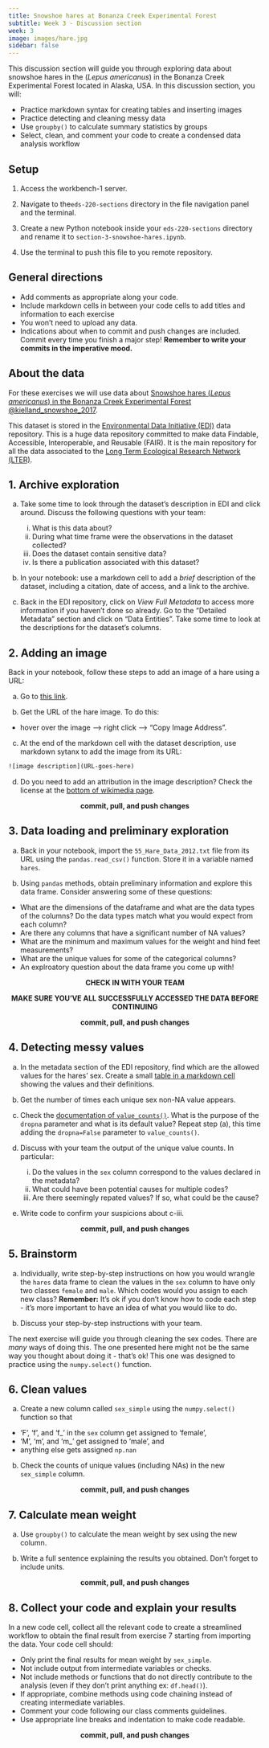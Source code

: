 ```yaml
---
title: Snowshoe hares at Bonanza Creek Experimental Forest
subtitle: Week 3 - Discussion section
week: 3
image: images/hare.jpg
sidebar: false
---
```


This discussion section will guide you through exploring data about snowshoe hares in the (*Lepus americanus*) in the Bonanza Creek Experimental Forest located in Alaska, USA. In this discussion section, you will:

- Practice markdown syntax for creating tables and inserting images
- Practice detecting and cleaning messy data
- Use `groupby()` to calculate summary statistics by groups
- Select, clean, and comment your code to create a condensed data analysis workflow

## Setup

:::{.callout-tip appearance="minimal"}
1. Access the workbench-1 server.

2. Navigate to the`eds-220-sections` directory in the file navigation panel and the terminal.

3. Create a new Python notebook inside your `eds-220-sections` directory and rename it to `section-3-snowshoe-hares.ipynb`. 

4. Use the terminal to push this file to you remote repository. 
:::

## General directions
:::{.callout-tip appearance="minimal"}
- Add comments as appropriate along your code.
- Include markdown cells in between your code cells to add titles and information to each exercise
- You won't need to upload any data.
- Indications about when to commit and push changes are included. Commit every time you finish a major step! **Remember to write your commits in the imperative mood.**
:::

## About the data
For these exercises we will use data about [Snowshoe hares (*Lepus americanus*) in the Bonanza Creek Experimental Forest @kielland_snowshoe_2017](https://portal.edirepository.org/nis/mapbrowse?packageid=knb-lter-bnz.55.22). 

This dataset is stored in the [Environmental Data Initiative (EDI)](https://edirepository.org) data repository. This is a huge data repository committed to make data Findable, Accessible, Interoperable, and Reusable (FAIR). 
It is the main repository for all the data associated to the [Long Term Ecological Research Network (LTER)](https://lternet.edu).


## 1. Archive exploration
a. Take some time to look through the dataset's description in EDI and click around. Discuss the following questions with your team:

    i. What is this data about?
    ii. During what time frame were the observations in the dataset collected?
    iii. Does the dataset contain sensitive data?
    iv. Is there a publication associated with this dataset?

b. In your notebook: use a markdown cell to add a *brief* description of the dataset, including a citation, date of access, and a link to the archive. 

c. Back in the EDI repository, click on *View Full Metadata* to access more information if you haven't done so already. Go to the "Detailed Metadata" section and click on "Data Entities". Take some time to look at the descriptions for the dataset's columns.  

## 2. Adding an image
Back in your notebook, follow these steps to add an image of a hare using a URL:

a. Go to [this link](https://commons.wikimedia.org/wiki/File:SNOWSHOE_HARE_%28Lepus_americanus%29_%285-28-2015%29_quoddy_head,_washington_co,_maine_-01_%2818988734889%29.jpg).

b. Get the URL of the hare image. To do this:

- hover over the image –> right click –> “Copy Image Address".

c. At the end of the markdown cell with the dataset description, use markdown sytanx to add the image from its URL:
```default
![image description](URL-goes-here)
```

d. Do you need to add an attribution in the image description? Check the license at the [bottom of wikimedia page](https://commons.wikimedia.org/wiki/File:SNOWSHOE_HARE_%28Lepus_americanus%29_%285-28-2015%29_quoddy_head,_washington_co,_maine_-01_%2818988734889%29.jpg).

<p style="text-align: center;">
**commit, pull, and push changes**
</p>

## 3. Data loading and preliminary exploration

a. Back in your notebook, import the `55_Hare_Data_2012.txt` file from its URL using the `pandas.read_csv()` function. Store it in a variable named `hares`. 

<!--
```python
import numpy as np
import pandas as pd

URL = 'https://portal.edirepository.org/nis/dataviewer?packageid=knb-lter-bnz.55.22&entityid=f01f5d71be949b8c700b6ecd1c42c701'
hares = pd.read_csv(URL)

hares.head()
```
-->

b. Using `pandas` methods, obtain preliminary information and explore this data frame. Consider answering some of these questions:

- What are the dimensions of the dataframe and what are the data types of the columns? Do the data types match what you would expect from each column?
- Are there any columns that have a significant number of NA values?
- What are the minimum and maximum values for the weight and hind feet measurements?
- What are the unique values for some of the categorical columns?
- An explroatory question about the data frame you come up with!


<p style="text-align: center;">
**CHECK IN WITH YOUR TEAM** 
</p>
<p style="text-align: center;">
**MAKE SURE YOU'VE ALL SUCCESSFULLY ACCESSED THE DATA BEFORE CONTINUING**
</p>

<p style="text-align: center;">
**commit, pull, and push changes**
</p>

## 4. Detecting messy values

a. In the metadata section of the EDI repository, find which are the allowed values for the hares' sex. Create a small [table in a markdown cell](https://www.markdownguide.org/extended-syntax/#tables) showing the values and their definitions.

<!--
*Allowed values are:*

| Value | Definition |
| ------| ---------- |
| f | female |
| m | male |
| m?| male not confirmed |
-->

b. Get the number of times each unique sex non-NA value appears.

<!--
```python
hares['sex'].value_counts()
```
-->

c. Check the [documentation of `value_counts()`](https://pandas.pydata.org/docs/reference/api/pandas.Series.value_counts.html). What is the purpose of the `dropna` parameter and what is its default value? Repeat step (a), this time adding the `dropna=False` parameter to `value_counts()`.
<!--
```python
hares['sex'].value_counts(dropna=False)
```
-->

d. Discuss with your team the output of the unique value counts. In particular: 
    i. Do the values in the `sex` column correspond to the values declared in the metadata?
    ii. What could have been potential causes for multiple codes?
    iii. Are there seemingly repated values? If so, what could be the cause?

e. Write code to confirm your suspicions about c-iii.

<!--
```python
hares['sex'].unique()
```
-->

<p style="text-align: center;">
**commit, pull, and push changes**
</p>

## 5. Brainstorm

a. Individually, write step-by-step instructions on how you would wrangle the `hares` data frame to clean the values in the `sex` column to have only two classes `female` and `male`. Which codes would you assign to each new class? **Remember:** It’s ok if you don’t know how to code each step - it’s more important to have an idea of what you would like to do.

b. Discuss your step-by-step instructions with your team.

The next exercise will guide you through cleaning the sex codes. There are *many* ways of doing this. The one presented here might not be the same way you thought about doing it - that's ok! This one was designed to practice using the `numpy.select()` function.

## 6. Clean values

a. Create a new column called `sex_simple` using the `numpy.select()` function so that 

- 'F', 'f', and 'f_' in the `sex` column get assigned to 'female', 
- 'M', 'm', and 'm_' get assigned to 'male', and 
- anything else gets assigned `np.nan`

<!--
```python
conditions = [(hares.sex=='F') | (hares.sex=='f') |(hares.sex=='f '),
              (hares.sex=='M') | (hares.sex=='m') |(hares.sex=='m ')]

choices = ['female', 
            'male']

hares['sex_simple'] = np.select(conditions, choices, default=np.nan)
hares.head()
```
-->

b. Check the counts of unique values (including NAs) in the new `sex_simple` column.
<!--
```python
hares['sex_simple'].value_counts()
```
-->

<p style="text-align: center;">
**commit, pull, and push changes**
</p>

## 7. Calculate mean weight

a. Use `groupby()` to calculate the mean weight by sex using the new column. 

<!--
```python
hares.groupby('sex_simple')['weight'].mean()
```
-->

b. Write a full sentence explaining the results you obtained. Don't forget to include units.

<p style="text-align: center;">
**commit, pull, and push changes**
</p>

## 8. Collect your code and explain your results

In a new code cell, collect all the relevant code to create a streamlined workflow to obtain the final result from exercise 7 starting from importing the data. Your code cell should:

- Only print the final results for mean weight by `sex_simple`. 
- Not include output from intermediate variables or checks.
- Not include methods or functions that do not directly contribute to the analysis (even if they don't print anything ex: `df.head()`).
- If appropriate, combine methods using code chaining instead of creating intermediate variables.
- Comment your code following our class comments guidelines. 
- Use appropriate line breaks and indentation to make code readable.

<!-- 
```python
# Load data from EDI data repository
URL = 'https://portal.edirepository.org/nis/dataviewer?packageid=knb-lter-bnz.55.22&entityid=f01f5d71be949b8c700b6ecd1c42c701'
hares = pd.read_csv(URL)

# Create new sex_simpel column dropping the uncertain sex codes and 
# simplifying codes without no question mark
conditions = [(hares.sex=='F') | (hares.sex=='f') |(hares.sex=='f '),
              (hares.sex=='M') | (hares.sex=='m') |(hares.sex=='m ')]
choices = ['female', 'male']

hares['sex_simple'] = np.select(conditions, choices, default=np.nan)

# Calculate average hare weight by sex
hares.groupby('sex_simple')['weight'].mean()
```
-->

<!--TODO: add explanation of why this is important-->

<p style="text-align: center;">
**commit, pull, and push changes**
</p>